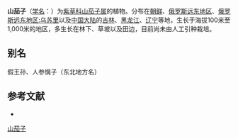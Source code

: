 {{Speciesbox
| name = 山茄子
| status = 
| status_system = 
| image = 
| genus = Brachybotrys
| species = paridiformis
| authority = Maxim. ex Oliv.
}}

'''山茄子'''（[[学名|学名]]：{{lang|la|''Brachybotrys paridiformis''}}）为[[紫草科|紫草科]][[山茄子属|山茄子属]]的植物。分布在[[朝鲜|朝鲜]]、[[俄罗斯远东地区|俄罗斯远东地区]]、[[俄罗斯远东地区:乌苏里|俄罗斯远东地区:乌苏里]]以及[[中国大陆|中国大陆]]的[[吉林|吉林]]、[[黑龙江|黑龙江]]、[[辽宁|辽宁]]等地，生长于海拔100米至1,000米的地区，多生长在林下、草坡以及田边，目前尚未由人工引种栽培。

== 别名 ==
假王孙、人参愰子（东北地方名）

== 参考文献 ==
<div class="references-small">
* {{cite web| url =http://www.bioinfo.cn/db05/KmzwSpecies.php?action=view&id=2456| title =山茄子| work =《中国高等植物数据库全库》| publisher =中国科学院微生物研究所| author =昆明植物研究所| accessdate =2009-02-23| deadurl =yes| archiveurl =https://web.archive.org/web/20160305034256/http://www.bioinfo.cn/db05/KmzwSpecies.php?action=view&id=2456| archivedate =2016-03-05}}
</div>
{{Taxonbar|from=Q15226034}}

[[Category:山茄子属|山茄子]]


{{植物小作品}}